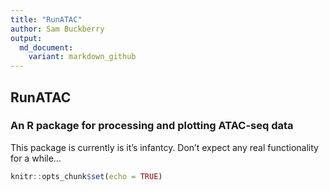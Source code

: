 ```yaml
---
title: "RunATAC"
author: Sam Buckberry
output:
  md_document:
    variant: markdown_github
---
```


RunATAC
---
### An R package for processing and plotting ATAC-seq data

This package is currently is it's infantcy. Don't expect any real functionality for a while...

```r
knitr::opts_chunk$set(echo = TRUE)
```

